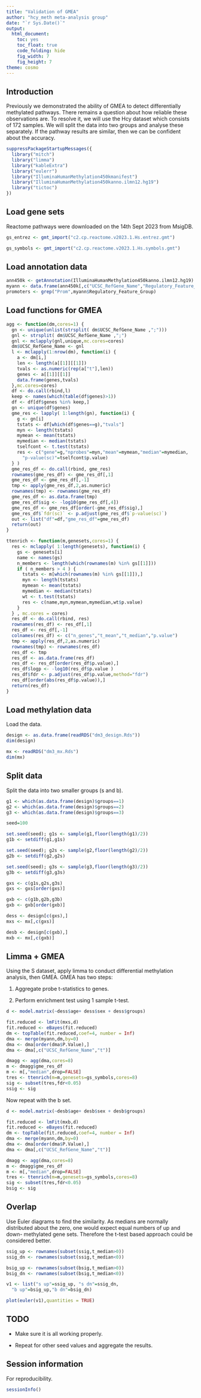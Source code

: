 ```yaml
---
title: "Validation of GMEA"
author: "hcy_meth meta-analysis group"
date: "`r Sys.Date()`"
output:
  html_document:
    toc: yes
    toc_float: true
    code_folding: hide
    fig_width: 7
    fig_height: 7
theme: cosmo
---
```


## Introduction

Previously we demonstrated the ability of GMEA to detect differentially methylated pathways.
There remains a question about how reliable these observations are.
To resolve it, we will use the Hcy dataset which consists of 172 samples.
We will split the data into two groups and analyse these separately.
If the pathway results are similar, then we can be confident about the accuracy.


```r

suppressPackageStartupMessages({
  library("mitch")
  library("limma")
  library("kableExtra")
  library("eulerr")
  library("IlluminaHumanMethylation450kmanifest")
  library("IlluminaHumanMethylation450kanno.ilmn12.hg19")
  library("tictoc")
})

```

## Load gene sets

Reactome pathways were downloaded on the 14th Sept 2023 from MsigDB.

```r

gs_entrez <- gmt_import("c2.cp.reactome.v2023.1.Hs.entrez.gmt")

gs_symbols <- gmt_import("c2.cp.reactome.v2023.1.Hs.symbols.gmt")

```

## Load annotation data

```r

ann450k <- getAnnotation(IlluminaHumanMethylation450kanno.ilmn12.hg19)
myann <- data.frame(ann450k[,c("UCSC_RefGene_Name","Regulatory_Feature_Group")])
promoters <- grep("Prom",myann$Regulatory_Feature_Group)

```

## Load functions for GMEA

```r

agg <- function(dm,cores=1) {
  gn <- unique(unlist(strsplit( dm$UCSC_RefGene_Name ,";")))
  gnl <- strsplit( dm$UCSC_RefGene_Name ,";")
  gnl <- mclapply(gnl,unique,mc.cores=cores)
  dm$UCSC_RefGene_Name <- gnl
  l <- mclapply(1:nrow(dm), function(i) {
    a <- dm[i,]
    len <- length(a[[1]][[1]])
    tvals <- as.numeric(rep(a["t"],len))
    genes <- a[[1]][[1]]
    data.frame(genes,tvals)
  },mc.cores=cores)
  df <- do.call(rbind,l)
  keep <- names(which(table(df$genes)>1))
  df <- df[df$genes %in% keep,]
  gn <- unique(df$genes)
  gme_res <- lapply( 1:length(gn), function(i) {
    g <- gn[i]
    tstats <- df[which(df$genes==g),"tvals"]
    myn <- length(tstats)
    mymean <- mean(tstats)
    mymedian <- median(tstats)
    tselfcont <- t.test(tstats)
    res <- c("gene"=g,"nprobes"=myn,"mean"=mymean,"median"=mymedian,
      "p-value(sc)"=tselfcont$p.value)
  } )
  gme_res_df <- do.call(rbind, gme_res)
  rownames(gme_res_df) <- gme_res_df[,1]
  gme_res_df <- gme_res_df[,-1]
  tmp <- apply(gme_res_df,2,as.numeric)
  rownames(tmp) <- rownames(gme_res_df)
  gme_res_df <- as.data.frame(tmp)
  gme_res_df$sig <- -log10(gme_res_df[,4])
  gme_res_df <- gme_res_df[order(-gme_res_df$sig),]
  gme_res_df$`fdr(sc)` <- p.adjust(gme_res_df$`p-value(sc)`)
  out <- list("df"=df,"gme_res_df"=gme_res_df)
  return(out)
}

ttenrich <- function(m,genesets,cores=1) {
  res <- mclapply( 1:length(genesets), function(i) {
    gs <- genesets[i]
    name <- names(gs)
    n_members <- length(which(rownames(m) %in% gs[[1]]))
    if ( n_members > 4 ) {
      tstats <- m[which(rownames(m) %in% gs[[1]]),]
      myn <- length(tstats)
      mymean <- mean(tstats)
      mymedian <- median(tstats)
      wt <- t.test(tstats)
      res <- c(name,myn,mymean,mymedian,wt$p.value)
    }
  } , mc.cores = cores)
  res_df <- do.call(rbind, res)
  rownames(res_df) <- res_df[,1]
  res_df <- res_df[,-1]
  colnames(res_df) <- c("n_genes","t_mean","t_median","p.value")
  tmp <- apply(res_df,2,as.numeric)
  rownames(tmp) <- rownames(res_df)
  res_df <- tmp
  res_df <- as.data.frame(res_df)
  res_df <- res_df[order(res_df$p.value),]
  res_df$logp <- -log10(res_df$p.value )
  res_df$fdr <- p.adjust(res_df$p.value,method="fdr")
  res_df[order(abs(res_df$p.value)),]
  return(res_df)
}

```

## Load methylation data

Load the data.

```r

design <- as.data.frame(readRDS("dm3_design.Rds"))
dim(design)

mx <- readRDS("dm3_mx.Rds")
dim(mx)

```

## Split data

Split the data into two smaller groups (s and b).

```r

g1 <- which(as.data.frame(design)$groups==1)
g2 <- which(as.data.frame(design)$groups==2)
g3 <- which(as.data.frame(design)$groups==3)

seed=100

set.seed(seed); g1s <- sample(g1,floor(length(g1)/2))
g1b <- setdiff(g1,g1s)

set.seed(seed); g2s <- sample(g2,floor(length(g2)/2))
g2b <- setdiff(g2,g2s)

set.seed(seed); g3s <- sample(g3,floor(length(g3)/2))
g3b <- setdiff(g3,g3s)

gxs <- c(g1s,g2s,g3s)
gxs <- gxs[order(gxs)]

gxb <- c(g1b,g2b,g3b)
gxb <- gxb[order(gxb)]

dess <- design[c(gxs),]
mxs <- mx[,c(gxs)]

desb <- design[c(gxb),]
mxb <- mx[,c(gxb)]

```

## Limma + GMEA

Using the S dataset, apply limma to conduct differential methylation analysis,
then GMEA.
GMEA has two steps:

1. Aggregate probe t-statistics to genes.

2. Perform enrichment test using 1 sample t-test.

```r

d <- model.matrix(~dess$age+ dess$sex + dess$groups)

fit.reduced <- lmFit(mxs,d)
fit.reduced <- eBayes(fit.reduced)
dm <- topTable(fit.reduced,coef=4, number = Inf)
dma <- merge(myann,dm,by=0)
dma <- dma[order(dma$P.Value),]
dma <- dma[,c("UCSC_RefGene_Name","t")]

dmagg <- agg(dma,cores=8)
m <- dmagg$gme_res_df
m <- m[,"median",drop=FALSE]
tres <- ttenrich(m=m,genesets=gs_symbols,cores=8)
sig <- subset(tres,fdr<0.05)
ssig <- sig

```

Now repeat with the b set.

```r

d <- model.matrix(~desb$age+ desb$sex + desb$groups)

fit.reduced <- lmFit(mxb,d)
fit.reduced <- eBayes(fit.reduced)
dm <- topTable(fit.reduced,coef=4, number = Inf)
dma <- merge(myann,dm,by=0)
dma <- dma[order(dma$P.Value),]
dma <- dma[,c("UCSC_RefGene_Name","t")]

dmagg <- agg(dma,cores=8)
m <- dmagg$gme_res_df
m <- m[,"median",drop=FALSE]
tres <- ttenrich(m=m,genesets=gs_symbols,cores=8)
sig <- subset(tres,fdr<0.05)
bsig <- sig

```

## Overlap

Use Euler diagrams to find the similarity.
As medians are normally distributed about the zero, one would expect equal numbers of up and down-
methylated gene sets.
Therefore the t-test based approach could be considered better.

```r

ssig_up <- rownames(subset(ssig,t_median>0))
ssig_dn <- rownames(subset(ssig,t_median<0))

bsig_up <- rownames(subset(bsig,t_median>0))
bsig_dn <- rownames(subset(bsig,t_median<0))

v1 <- list("s up"=ssig_up, "s dn"=ssig_dn,
  "b up"=bsig_up,"b dn"=bsig_dn)

plot(euler(v1),quantities = TRUE)

```

## TODO

* Make sure it is all working properly.

* Repeat for other seed values and aggregate the results.

## Session information

For reproducibility.

```r

sessionInfo()

```
